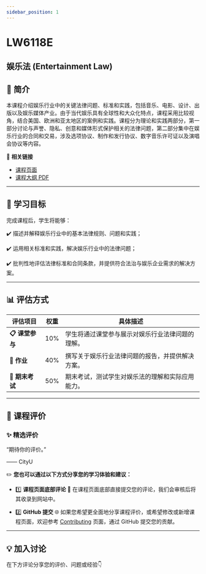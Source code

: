 ```yaml
---
sidebar_position: 1
---
```


# LW6118E
## 娱乐法 (Entertainment Law)

## **📘 简介**
本课程介绍娱乐行业中的关键法律问题、标准和实践，包括音乐、电影、设计、出版以及娱乐媒体产业。由于当代娱乐具有全球性和大众化特点，课程采用比较视角，结合美国、欧洲和亚太地区的案例和实践。课程分为理论和实践两部分，第一部分讨论与声誉、隐私、创意和媒体形式保护相关的法律问题，第二部分集中在娱乐行业的合同和交易，涉及选项协议、制作和发行协议、数字音乐许可证以及演唱会协议等内容。

🔗 **相关链接**
- [课程页面](https://www.cityu.edu.hk/catalogue/pg/202425/course/LW6118E.htm)
- [课程大纲 PDF](https://www.cityu.edu.hk/catalogue/pg/202425/course/LW6118E.pdf)

---

## **🎯 学习目标**

完成课程后，学生将能够：

✔️ 描述并解释娱乐行业中的基本法律规则、问题和实践；

✔️ 运用相关标准和实践，解决娱乐行业中的法律问题；

✔️ 批判性地评估法律标准和合同条款，并提供符合法治与娱乐企业需求的解决方案。

---

## **📊 评估方式**

| **评估项目**          | **权重** | **具体描述**                                                                                       |
|----------------------|---------|---------------------------------------------------------------------------------------------------|
| **📋 课堂参与**       | 10%     | 学生将通过课堂参与展示对娱乐行业法律问题的理解。                                                |
| **📝 作业**           | 40%     | 撰写关于娱乐行业法律问题的报告，并提供解决方案。                                                  |
| **📂 期末考试**       | 50%     | 期末考试，测试学生对娱乐法的理解和实际应用能力。                                                 |

---

## **💬 课程评价**

### ✨ **精选评价**
<div className={commentStyles.commentBox}>
    <p className={commentStyles.commentText}>
        “期待你的评价。”
    </p>
    <p className={commentStyles.commentAuthor}>—— CityU</p>
</div>

✏️ **您也可以通过以下方式分享您的学习体验和建议：**

- 1️⃣ **课程页面底部评论**
💬 在课程页面底部直接提交您的评论，我们会审核后将其收录到网站中。

- 2️⃣ **GitHub 提交**
🌐 如果您希望更全面地分享课程评价，或希望修改或新增课程页面，欢迎参考 [Contributing](https://penjc.github.io/cityU-navigator/contributing) 页面，通过 GitHub 提交您的贡献。

---

## **💡 加入讨论**

在下方评论分享您的评价、问题或经验👇
<Utterances />
